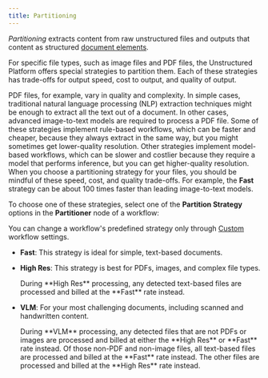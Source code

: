 ```yaml
---
title: Partitioning
---
```


_Partitioning_ extracts content from raw unstructured files and outputs that content as structured [document elements](/platform/document-elements).

For specific file types, such as image files and PDF files, the Unstructured Platform offers special strategies to partition them. Each of these 
strategies has trade-offs for output speed, cost to output, and quality of output.

PDF files, for example, vary in quality and complexity. In simple cases, traditional natural language processing (NLP) extraction techniques might 
be enough to extract all the text out of a document. In other cases, advanced image-to-text models are required 
to process a PDF file. Some of these strategies implement rule-based workflows, which can be faster and cheaper, because they always 
extract in the same way, but you might sometimes get lower-quality resolution. Other strategies implement 
model-based workflows, which can be slower and costlier because they require a model that performs inference, but you can get higher-quality resolution. 
When you choose a partitioning strategy for your files, you should be mindful of these speed, cost, and quality trade-offs. 
For example, the **Fast** strategy can be about 100 times faster than leading image-to-text models.

To choose one of these strategies, select one of the **Partition Strategy** options in the **Partitioner** node of a workflow:

<Note>You can change a workflow's predefined strategy only through [Custom](/platform/workflows#create-a-custom-workflow) workflow settings.</Note>

- **Fast**: This strategy is ideal for simple, text-based documents.
- **High Res**: This strategy is best for PDFs, images, and complex file types.

  <Note>
      During **High Res** processing, any detected text-based files are processed and billed at the **Fast** rate instead.
  </Note>

- **VLM**: For your most challenging documents, including scanned and handwritten content.

  <Note>
      During **VLM** processing, any detected files that are not PDFs or images are processed and billed at either the **High Res** or **Fast** rate instead. 
      Of those non-PDF and non-image files, all text-based files are processed and billed at the **Fast** rate instead. The other files are processed and billed at the **High Res** rate instead.
  </Note>

